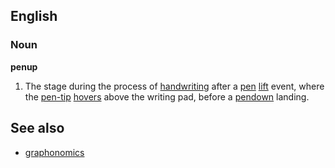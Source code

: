 ==English==

===Noun===
'''penup''' 

# The stage during the process of [[handwriting]] after a [[pen]] [[lift]] event, where the [[pen-tip]] [[hovers]] above the writing pad, before a [[pendown]] landing. 

==See also==
*[[graphonomics]]